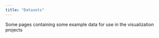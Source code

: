 ```yaml
---
title: "Datasets"
---
```


Some pages containing some example data for use in the visualization projects